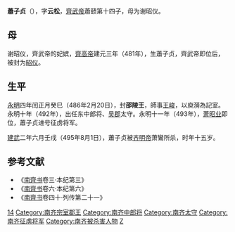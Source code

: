 {{東亞男性歷史人物
|名稱 =邵陵王
|身份 =南朝齊政治人物
|姓名 =蕭子貞
|字 =雲松
|封爵 =邵陵郡王
|出生日期 =[[南朝齊|南朝齊]][[建元_(南齊)|建元]]三年（481年）
|出生地點 =[[揚州_(古代)|楊州]][[丹楊郡|丹楊郡]][[建康縣|建康縣]]
|婚年 =
|逝世日期 =[[南朝齊|南朝齊]][[建武_(南齊)|建武]]二年（495年）
|逝世地點 =[[揚州_(古代)|楊州]][[丹楊郡|丹楊郡]][[建康縣|建康縣]]
|諡號 =
|墓葬 =
|經歷 =
* 486年－492年<br/>邵陵王
* 492年－493年<br/>東中郎將、[[吳郡|吳郡]]太守、邵陵王
* 493年<br/>征虜將軍、吳郡太守、邵陵王
* 493年－495年<br/>後將軍、邵陵王
|注釋 =
}}
'''蕭子贞'''（{{bd|481年||495年|8月1日|catIdx=X}}），字'''云松'''，[[齊武帝|齊武帝]]蕭赜第十四子，母为谢昭仪。

==母==
谢昭仪，齊武帝的妃嫔，[[齊高帝|齊高帝]]建元三年（481年），生蕭子贞，齊武帝即位后，被封为[[昭仪|昭仪]]。

==生平==
[[永明|永明]]四年闰正月癸巳（486年2月20日），封'''邵陵王'''，師事[[王峻_(南朝)|王峻]]，以庾漪為記室。永明十年（492年），出任东中郎将、[[吴郡|吴郡]]太守。永明十一年（493年），[[萧昭业|萧昭业]]即位，蕭子贞进号征虏将军。

[[建武_(南齐)|建武]]二年六月壬戌（495年8月1日），蕭子贞被[[齐明帝|齐明帝]]萧鸞所杀，时年十五岁。

==参考文献==
*《[[南齊书|南齊书]]卷三·本纪第三》
*《[[南齊书|南齊书]]卷六·本纪第六》
*《[[南齊书|南齊书]]卷四十·列传第二十一》


[[Category:齊武帝皇子|14]]
[[Category:南齐宗室郡王|Category:南齐宗室郡王]]
[[Category:南齐中郎将|Category:南齐中郎将]]
[[Category:南齐太守|Category:南齐太守]]
[[Category:南齐征虏将军|Category:南齐征虏将军]]
[[Category:南齐被杀害人物|Category:南齐被杀害人物]]
[[Category:蘭陵蕭氏|Z]]